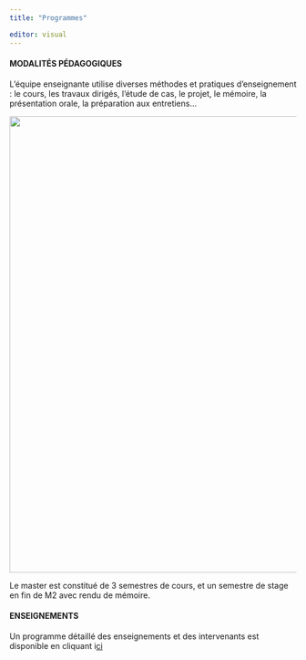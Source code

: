 ```yaml
---
title: "Programmes"

editor: visual
---
```


#### MODALITÉS PÉDAGOGIQUES

L'équipe enseignante utilise diverses méthodes et pratiques d'enseignement : le cours, les travaux dirigés, l'étude de cas, le projet, le mémoire, la présentation orale, la préparation aux entretiens...

![](Images/24.jpg){fig-align="center" width="800"}

Le master est constitué de 3 semestres de cours, et un semestre de stage en fin de M2 avec rendu de mémoire.

#### ENSEIGNEMENTS

Un programme détaillé des enseignements et des intervenants est disponible en cliquant i[ci](Maquette_Master.pdf)

